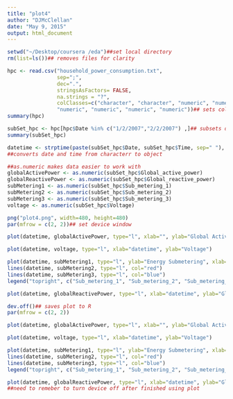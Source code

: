 ```yaml
---
title: "plot4"
author: "DJMcClellan"
date: "May 9, 2015"
output: html_document
---
```

```r
setwd("~/Desktop/coursera /eda")##set local directory
rm(list=ls())## removes files for clarity

hpc <- read.csv("household_power_consumption.txt",
                sep=";",
                dec=".",
                stringsAsFactors= FALSE,
                na.strings = "?",
                colClasses=c("character", "character", "numeric", "numeric", "numeric",
                "numeric", "numeric", "numeric", "numeric"))## sets column classes
summary(hpc)

subSet_hpc <- hpc[hpc$Date %in% c("1/2/2007","2/2/2007") ,]## subsets dates used in plot
summary(subSet_hpc)

datetime <- strptime(paste(subSet_hpc$Date, subSet_hpc$Time, sep=" "), "%d/%m/%Y %H:%M:%S")
##converts date and time from characterr to object

##as.numeric makes data easier to work with
globalActivePower <- as.numeric(subSet_hpc$Global_active_power)
globalReactivePower <- as.numeric(subSet_hpc$Global_reactive_power)
subMetering1 <- as.numeric(subSet_hpc$Sub_metering_1)
subMetering2 <- as.numeric(subSet_hpc$Sub_metering_2)
subMetering3 <- as.numeric(subSet_hpc$Sub_metering_3)
voltage <- as.numeric(subSet_hpc$Voltage)

png("plot4.png", width=480, height=480)
par(mfrow = c(2, 2))## set device window 

plot(datetime, globalActivePower, type="l", xlab="", ylab="Global Active Power", cex=0.2)

plot(datetime, voltage, type="l", xlab="datetime", ylab="Voltage")

plot(datetime, subMetering1, type="l", ylab="Energy Submetering", xlab="")
lines(datetime, subMetering2, type="l", col="red")
lines(datetime, subMetering3, type="l", col="blue")
legend("topright", c("Sub_metering_1", "Sub_metering_2", "Sub_metering_3"), lty=, lwd=2.5, col=c("black", "red", "blue"), bty="o")

plot(datetime, globalReactivePower, type="l", xlab="datetime", ylab="Global_reactive_power")

dev.off()## saves plot to R
par(mfrow = c(2, 2))

plot(datetime, globalActivePower, type="l", xlab="", ylab="Global Active Power", cex=0.2)

plot(datetime, voltage, type="l", xlab="datetime", ylab="Voltage")

plot(datetime, subMetering1, type="l", ylab="Energy Submetering", xlab="")
lines(datetime, subMetering2, type="l", col="red")
lines(datetime, subMetering3, type="l", col="blue")
legend("topright", c("Sub_metering_1", "Sub_metering_2", "Sub_metering_3"), lty=, lwd=2.5, col=c("black", "red", "blue"), bty="o")

plot(datetime, globalReactivePower, type="l", xlab="datetime", ylab="Global_reactive_power")
##need to remeber to turn device off after finished using plot



```

